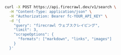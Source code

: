 ```bash cURL
curl -X POST https://api.firecrawl.dev/v1/search \
  -H "Content-Type: application/json" \
  -H "Authorization: Bearer fc-YOUR_API_KEY" \
  -d '{
    "query": "firecrawl ウェブスクレイピング",
    "limit": 3,
    "scrapeOptions": {
      "formats": ["markdown", "links", "images"]
    }
  }'
```
